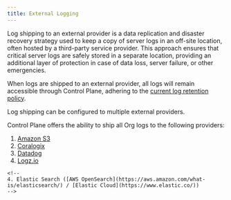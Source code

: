 ```yaml
---
title: External Logging
---
```

Log shipping to an external provider is a data replication and disaster recovery strategy used to keep a
copy of server logs in an off-site location, often hosted by a third-party service provider. This approach ensures
that critical server logs are safely stored in a separate location, providing an additional layer of protection in
case of data loss, server failure, or other emergencies.

When logs are shipped to an external provider, all logs will remain accessible through Control Plane, adhering to the [current log retention policy](/api-reference/logs#log-retention).

Log shipping can be configured to multiple external providers.

Control Plane offers the ability to ship all Org logs to the following providers:

1. [Amazon S3](s3)
2. [Coralogix](coralogix)
3. [Datadog](datadog)
4. [Logz.io](logz-io)

```
<!--
4. Elastic Search ([AWS OpenSearch](https://aws.amazon.com/what-is/elasticsearch/) / [Elastic Cloud](https://www.elastic.co/))
-->

```